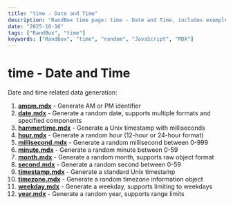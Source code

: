 ```yaml
---
title: "time - Date and Time"
description: "RandBox time page: time - Date and Time, includes examples and docs."
date: "2025-10-16"
tags: ["RandBox", "time"]
keywords: ["RandBox", "time", "random", "JavaScript", "MDX"]
---
```


# time - Date and Time

Date and time related data generation:

1. **[ampm.mdx](/en/docs/time/ampm)** - Generate AM or PM identifier
2. **[date.mdx](/en/docs/time/date)** - Generate a random date, supports multiple formats and specified components
3. **[hammertime.mdx](/en/docs/time/hammertime)** - Generate a Unix timestamp with milliseconds
4. **[hour.mdx](/en/docs/time/hour)** - Generate a random hour (12-hour or 24-hour format)
5. **[millisecond.mdx](/en/docs/time/millisecond)** - Generate a random millisecond between 0-999
6. **[minute.mdx](/en/docs/time/minute)** - Generate a random minute between 0-59
7. **[month.mdx](/en/docs/time/month)** - Generate a random month, supports raw object format
8. **[second.mdx](/en/docs/time/second)** - Generate a random second between 0-59
9. **[timestamp.mdx](/en/docs/time/timestamp)** - Generate a standard Unix timestamp
10. **[timezone.mdx](/en/docs/time/timezone)** - Generate a random timezone information object
11. **[weekday.mdx](/en/docs/time/weekday)** - Generate a weekday, supports limiting to weekdays
12. **[year.mdx](/en/docs/time/year)** - Generate a random year, supports range limits